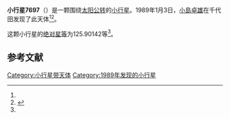 {{Infobox planet
| bgcolour = #FFFFC0
| name = 7697
| symbol = 
| image = 
| caption = 
| discovery = yes
| discovery_ref = 
| discoverer = [[小島卓雄|小島卓雄]]
| discovery_site = [[千代田|千代田]] 
| discovered = 1989年1月3日
| designations = yes
| mp_name = 
| named_after = 
| alt_names = 1989 AE/ 1950 TP1 / 1980 TB6 / 1991 RA12
| mp_category = [[主带小行星|主带小行星]]
| orbit_ref = <ref name="a">[http://ssd.jpl.nasa.gov/sbdb.cgi?sstr=7697 7697] {{Wayback|url=http://ssd.jpl.nasa.gov/sbdb.cgi?sstr=7697 |date=20210717070459 }}，小行星數據庫瀏覽器（JPL Small-Body Database Browser）－[[美国国家航空航天局|美国国家航空航天局]]喷气推进实验室</ref>
| epoch = 2456400.5 (2013年4月18日更新)
| aphelion = {{convert|2.8815815|AU|km|3|abbr=on|lk=out}}
| perihelion = {{convert|1.9530637|AU|km|3|abbr=on}}
| semimajor = {{convert|2.4173226|AU|km|3|abbr=on}}
| eccentricity = 0.192055
| period = 1372.778078 [[日|日]]<br />3.76[[儒略年|儒略年]]
| avg_speed = 
| inclination = 2.59079
| asc_node = 293.92488
| mean_anomaly = 
| arg_peri = 125.90142
| satellites = 
| physical_characteristics = yes
| dimensions = 
| mass = 
| density = 
| surface_grav = 
| escape_velocity = 
| sidereal_day = 
| axial_tilt = 
| pole_ecliptic_lat = 
| pole_ecliptic_lon = 
| albedo = 
| temperatures= 
| temp_name1 = 
| mean_temp_1 = 
| max_temp_1 = 
| temp_name2 = 
| max_temp_2 = 
| spectral_type = 
| abs_magnitude = 125.90142
}}

'''小行星7697'''（{{lang-en|7697}}）是一颗围绕[[太阳|太阳]][[公转|公转]]的[[小行星|小行星]]。1989年1月3日，[[小島卓雄|小島卓雄]]在千代田发现了此天体<ref name="a" /><ref>{{cite news|title=小行星列表|url=http://cfa-www.harvard.edu/iau/lists/NumberedMPs.txt|accessdate=2013-07-08|newspaper=哈佛大学|archive-date=2008-05-17|archive-url=https://web.archive.org/web/20080517010638/http://cfa-www.harvard.edu/iau/lists/NumberedMPs.txt|dead-url=no}}</ref>。

这颗小行星的[[绝对星等|绝对星等]]为125.90142等<ref name="a" />。

==参考文献==
{{reflist}}
{{Minor Planet Number|[[小行星7696|小行星7696]]|[[小行星7698|小行星7698]]}}

{{小天体}}

[[Category:小行星带天体|Category:小行星带天体]]
[[Category:1989年发现的小行星|Category:1989年发现的小行星]]

{{asteroid-stub}}